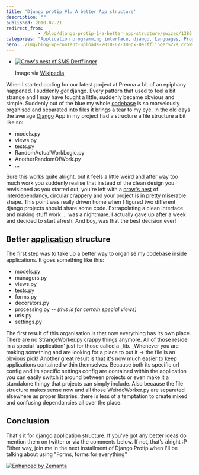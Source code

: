 ```yaml
---
title: 'Django protip #1: A better App structure'
description: ""
published: 2010-07-21
redirect_from: 
            - /blog/django-protip-1-a-better-app-structure/swizec/1386
categories: "Application programming interface, django, Languages, Programming, python, Uncategorized, Web Frameworks"
hero: ./img/blog-wp-content-uploads-2010-07-300px-Derfflinger%27s_crow%27s_nest.jpg
---
```


-   [![Crow's nest of SMS Derfflinger](./img/blog-wp-content-uploads-2010-07-300px-Derfflinger%27s_crow%27s_nest.jpg "Crow's nest of SMS Derfflinger")](http://en.wikipedia.org/wiki/File:Derfflinger%27s_crow%27s_nest.JPG)

    Image via [Wikipedia](http://en.wikipedia.org/wiki/File:Derfflinger%27s_crow%27s_nest.JPG)

When I started coding for our latest project at Preona a bit of an epiphany happened. I suddenly _got_ django. Every pattern that used to feel a bit strange and I may have fought a little, suddenly became obvious and simple. Suddenly out of the blue my whole [codebase](http://en.wikipedia.org/wiki/Codebase "Codebase") is so marvelously organised and separated into files it brings a tear to my eye. In the old days the average [Django](http://www.djangoproject.com "Django (web framework)") App in my project had a structure a file structure a bit like so:

-   models.py
-   views.py
-   tests.py
-   RandomActualWorkLogic.py
-   AnotherRandomOfWork.py
-   ...

Sure this works quite alright, but it feels a little weird and after way too much work you suddenly realise that instead of the clean design you envisioned as you started out, you're left with a [crow's nest](http://en.wikipedia.org/wiki/Crow%27s_nest "Crow's nest") of interdependancy, circular crappery and your project is in pretty miserable shape. This point was really driven home when I figured two different django projects should share some code. Extrapolating a clean interface and making stuff work ... was a nightmare. I actually gave up after a week and decided to start afresh. And boy, was that the best decision ever!

## Better [application](http://en.wikipedia.org/wiki/Application_software "Application software") structure

The first step was to take up a better way to organise my codebase inside applications. It goes something like this:

-   models.py
-   managers.py
-   views.py
-   tests.py
-   forms.py
-   decorators.py
-   processing.py -- _(this is for certain special views)_
-   urls.py
-   settings.py

The first result of this organisation is that now everything has its own place. There are no StrangeWorker.py crappy things anymore. All of those reside in a special 'application' just for those called a \_lib. \_Whenever you are making something and are looking for a place to put it -> the file is an obvious pick! Another great result is that it's now much easier to keep applications contained within themselves. Because both its specific url config and its specific settings config are contained within the application you can easily switch it around between projects or even make it a standalone thingy that projects can simply include. Also because the file structure makes sense now and all those WeirdoWorker.py are separated elsewhere as proper libraries, there is less of a temptation to create mixed and confusing dependancies all over the place.

## Conclusion

That's it for django application structure. If you've got any better ideas do mention them on twitter or via the comments below. If not, that's alright :P Either way, join me in the next installment of Django Protip when I'll be talking about using "Forms, forms for everything"

[![Enhanced by Zemanta](http://img.zemanta.com/zemified_e.png?x-id=1985aade-c198-44e0-a12f-c32c11144665)](http://www.zemanta.com/ "Enhanced by Zemanta")
